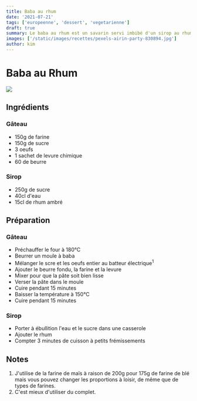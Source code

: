 ```yaml
---
title: Baba au rhum
date: '2021-07-21'
tags: ['europeenne', 'dessert', 'vegetarienne']
draft: true
summary: Le baba au rhum est un savarin servi imbibé d'un sirop au rhum. Découvrez notre recette.
images: ['/static/images/recettes/pexels-airin-party-830894.jpg']
author: kim
---
```


# Baba au Rhum

![](https://upload.wikimedia.org/wikipedia/commons/thumb/1/10/BabaRum.jpg/800px-BabaRum.jpg)

## Ingrédients

### Gâteau

- 150g de farine
- 150g de sucre
- 3 oeufs
- 1 sachet de levure chimique
- 60 de beurre

### Sirop

- 250g de sucre
- 40cl d'eau
- 15cl de rhum ambré

## Préparation

### Gâteau

- Préchauffer le four à 180°C
- Beurrer un moule à baba
- Mélanger le scre et les oeufs entier au batteur électrique<sup>1</sup>
- Ajouter le beurre fondu, la farine et la levure
- Mixer pour que la pâte soit bien lisse
- Verser la pâte dans le moule
- Cuire pendant 15 minutes
- Baisser la température à 150°C
- Cuire pendant 15 minutes

### Sirop

- Porter à ébullition l'eau et le sucre dans une casserole
- Ajouter le rhum
- Compter 3 minutes de cuisson à petits frémissements

## Notes

1. J'utilise de la farine de maïs à raison de 200g pour 175g de farine de blé mais vous pouvez changer les proportions à loisir, de même que de types de farines.
1. C'est mieux d'utiliser du complet.
